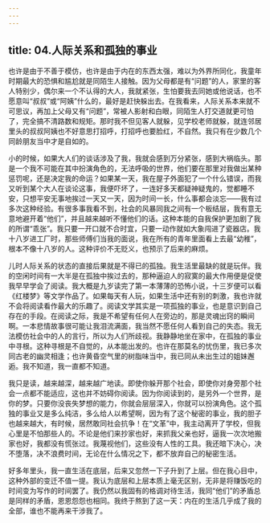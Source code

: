 ```yaml
---
---
---
```

title: 04.人际关系和孤独的事业
---




也许是由于不善于模仿，也许是由于内在的东西太强，难以为外界所同化，我童年时期最大的恐惧和尴尬就是同陌生人接触。因为父母都是有“问题”的人，家里的客人特别少，偶尔来一个不认得的大人，我就紧张，生怕要我去同她或他说话，也不愿意叫“叔叔”或“阿姨”什么的，最好是赶快躲出去。在我看来，人际关系本来就不可思议，再加上父母又有“问题”，常被人影射和白眼，同陌生人打交道就更可怕了，完全搞不清路数和规矩。那时我不但见客人就躲，见学校老师就躲，就连邻居里头的叔叔阿姨也不好意思打招呼，打招呼也要脸红，不自然。我只有在少数几个同龄朋友当中才是自如的。

小的时候，如果大人们的谈话涉及了我，我就会感到万分紧张，感到大祸临头。那是一个我不可能在其中扮演角色的，无法呼吸的世界，他们要在那里对我做出某种惩罚呢，还是决定我的命运？如果某一天，我在屋子外面犯了一个什么错误，而我又听到某个大人在谈论这事，我便吓坏了，一连好多天都疑神疑鬼的，觉都睡不安，只想平安无事地挨过一天又一天，因为时间一长，什么事都会淡忘——我有过多次这种经验。有很多事我看不到，社会的风暴同我之间有一个板结层，我有意无意地避开着“他们”，并且越来越听不懂他们的话。这种本能的自我保护更加剧了我的所谓“乖张”。我只要一开口就不合时宜，只要一动作就如大象闯进了瓷器店。我十八岁进工厂时，那些师傅们当我的面说，我在所有的青年里面看上去最“幼稚”，根本不像十八岁的人。这种评价不无贬义，也预示了后来的麻烦。

儿时人际关系的状态的直接后果就是不得已的孤独。我生活里最缺的就是玩伴。我的空闲时间有一大半是在孤独中挨过去的，那种逼迫人的寂寞的最大作用便是促使我早早学会了阅读。我大概是九岁读完了第一本薄薄的恐怖小说，十三岁便可以看《红楼梦》等文学作品了。如果每天有人玩，如果生活中还有别的刺激，我也许就不会将阅读看作最大的乐趣了。阅读文学其实是一项孤独的事业，也是意识到自己存在的手段。在阅读之际，我是不希望有任何人在旁边的，那是灵魂出窍的瞬间啊。一本悲情故事很可能让我泪流满面，我当然不愿任何人看到自己的失态。我无法模仿社会中的人的言行，所以为人们所歧视。我静静地坐在家中，在孤独的事业中寻根。这种寻根是不自觉的，从本能出发的。也许在那莫名的忧伤里，我已多次同古老的幽灵相逢；也许黄昏空气里的树脂味当中，我已同从未出生过的姐妹邂逅。我不知道，我一直都不知道。

我只是读，越来越深，越来越广地读。即使你躲开那个社会，即使你对身旁那个社会一点都不能适应，这也并不妨碍你阅读。因为你阅读到的，是另外一个世界，是你的梦。只要你没丧失梦想的能力，你就会层层深入，你就可以扮演角色。这个孤独的事业又是多么纯洁，多么给人以希望啊，因为有了这个秘密的事业，我的胆子也越来越大，有时候，居然敢同社会抗争！在“文革”中，我主动离开了学校，但我心里是不怕那些人的。不论是他们来抄家也好，来抓我父亲也好，逼我一次次地搬家也好，我都没有慌张过。我蔑视他们，这些没有人性的工具。我还暗下决心，决不堕落，决不浪费时间，无论在什么情况之下，都不放弃自己的秘密生活。

好多年里头，我一直生活在底层，后来又忽然一下子升到了上层。但在我心目中，这种外部的变迁不值一提。我认为底层和上层本质上毫无区别，无非是将赚饭吃的时间变为写作的时间罢了。我仍然以我固有的格调对待生活，我同“他们”的矛盾总是同样的矛盾，恩恩怨怨也相同。我终于熬到了这一天：内在的生活几乎成了我的全部，谁也不能再来干涉我了。